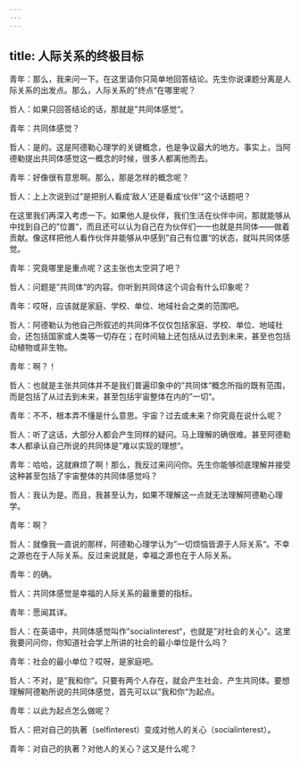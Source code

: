 ```yaml
---
---
---
```

title: 人际关系的终极目标
---

青年：那么，我来问一下。在这里请你只简单地回答结论。先生你说课题分离是人际关系的出发点。那么，人际关系的”终点“在哪里呢？

哲人：如果只回答结论的话，那就是”共同体感觉“。

青年：共同体感觉？

哲人：是的。这是阿德勒心理学的关键概念，也是争议最大的地方。事实上，当阿德勒提出共同体感觉这一概念的时候，很多人都离他而去。

青年：好像很有意思啊。那么，那是怎样的概念呢？

哲人：上上次说到过”是把别人看成‘敌人’还是看成‘伙伴’“这个话题吧？

在这里我们再深入考虑一下。如果他人是伙伴，我们生活在伙伴中间，那就能够从中找到自己的”位置“，而且还可以认为自己在为伙伴们一一也就是共同体——做着贡献。像这样把他人看作伙伴并能够从中感到”自己有位置“的状态，就叫共同体感觉。

青年：究竟哪里是重点呢？这主张也太空洞了吧？

哲人：问题是”共同体“的内容。你听到共同体这个词会有什么印象呢？

青年：哎呀，应该就是家庭、学校、单位、地域社会之类的范围吧。

哲人：阿德勒认为他自己所叙述的共同体不仅仅包括家庭、学校、单位、地域社会，还包括国家或人类等一切存在；在时间轴上还包括从过去到未来，甚至也包括动植物或非生物。

青年：啊？！

哲人：也就是主张共同体并不是我们普遍印象中的”共同体“概念所指的既有范围，而是包括了从过去到未来，甚至包括宇宙整体在内的”一切“。

青年：不不，根本弄不懂是什么意思。宇宙？过去或未来？你究竟在说什么呢？

哲人：听了这话，大部分人都会产生同样的疑问。马上理解的确很难。甚至阿德勒本人都承认自己所说的共同体是”难以实现的理想“。

青年：哈哈，这就麻烦了啊！那么，我反过来问问你。先生你能够彻底理解并接受这种甚至包括了宇宙整体的共同体感觉吗？

哲人：我认为是。而且，我甚至认为，如果不理解这一点就无法理解阿德勒心理学。

青年：啊？

哲人：就像我一直说的那样，阿德勒心理学认为”一切烦恼皆源于人际关系“。不幸之源也在于人际关系。反过来说就是，幸福之源也在于人际关系。

青年：的确。

哲人：共同体感觉是幸福的人际关系的最重要的指标。

青年：愿闻其详。

哲人：在英语中，共同体感觉叫作”socialinterest“，也就是”对社会的关心“。这里我要问问你，你知道社会学上所讲的社会的最小单位是什么吗？

青年：社会的最小单位？哎呀，是家庭吧。

哲人：不对，是”我和你“。只要有两个人存在，就会产生社会、产生共同体。要想理解阿德勒所说的共同体感觉，首先可以以”我和你“为起点。

青年：以此为起点怎么做呢？

哲人：把对自己的执著（selfinterest）变成对他人的关心（socialinterest）。

青年：对自己的执著？对他人的关心？这又是什么呢？